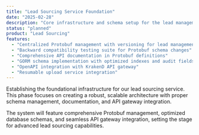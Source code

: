 ```yaml
---
title: "Lead Sourcing Service Foundation"
date: "2025-02-28"
description: "Core infrastructure and schema setup for the lead management and scraping service."
status: "planned"
product: "Lead Sourcing"
features:
  - "Centralized Protobuf management with versioning for lead management and scraping services"
  - "Backward compatibility testing suite for Protobuf schema changes"
  - "Comprehensive API documentation in Protobuf definitions"
  - "GORM schema implementation with optimized indexes and audit fields"
  - "OpenAPI integration with KrakenD API gateway"
  - "Resumable upload service integration"
---
```


Establishing the foundational infrastructure for our lead sourcing service. This phase focuses on creating a robust, scalable architecture with proper schema management, documentation, and API gateway integration.

The system will feature comprehensive Protobuf management, optimized database schemas, and seamless API gateway integration, setting the stage for advanced lead sourcing capabilities.
